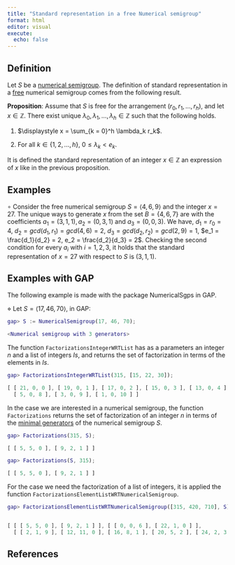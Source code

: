 ```yaml
---
title: "Standard representation in a free Numerical semigroup"
format: html
editor: visual
execute: 
  echo: false
---
```


## Definition

Let $S$ be a [numerical semigroup](./Basic-concepts/Numerical-semigroup.qmd). The definition of standard representation in a [free](./Families-NS/NS-free.qmd) numerical semigroup comes from the following result.

$\textbf{Proposition}$: Assume that $S$ is free for the arrangement $(r_0, r_1, \ldots, r_h)$, and let $x \in \mathbb{Z}$. There exist unique $\lambda_0, \lambda_1, \ldots, \lambda_h \in \mathbb{Z}$ such that the following holds.

1.  $\displaystyle x = \sum_{k = 0}^h \lambda_k r_k$.

2.  For all $k \in \{1, 2, \ldots, h\}$, $0 \le \lambda_k < e_k$.

It is defined the standard representation of an integer $x \in \mathbb{Z}$ an expression of $x$ like in the previous proposition.

## Examples

$\circ$ Consider the free numerical semigroup $S = \langle 4, 6, 9 \rangle$ and the integer $x = 27$. The unique ways to generate $x$ from the set $B = \{4, 6, 7\}$ are with the coefficients $a_1 = (3, 1, 1), a_2 = (0, 3, 1)$ and $a_3 = (0, 0, 3)$. We have, $d_1 = r_0 = 4$, $d_2 = gcd(d_1, r_1) = gcd(4, 6) = 2$, $d_3 = gcd(d_2, r_2) = gcd(2, 9) = 1$, $e_1 = \frac{d_1}{d_2} = 2, e_2 = \frac{d_2}{d_3} = 2$. Checking the second condition for every $a_i$ with $i = 1,2,3$, it holds that the standard representation of $x = 27$ with respect to $S$ is $(3, 1, 1)$.

## Examples with GAP

The following example is made with the package NumericalSgps in GAP.

$\diamond$ Let $S = \langle 17, 46, 70 \rangle$, in GAP:

```GAP
gap> S := NumericalSemigroup(17, 46, 70);

<Numerical semigroup with 3 generators>

```

The function `FactorizationsIntegerWRTList` has as a parameters an integer $n$ and a list of integers $Is$, and returns the set of factorization in terms of the elements in $Is$.

```GAP
gap> FactorizationsIntegerWRTList(315, [15, 22, 30]);

[ [ 21, 0, 0 ], [ 19, 0, 1 ], [ 17, 0, 2 ], [ 15, 0, 3 ], [ 13, 0, 4 ], [ 11, 0, 5 ], [ 9, 0, 6 ], [ 7, 0, 7 ],
  [ 5, 0, 8 ], [ 3, 0, 9 ], [ 1, 0, 10 ] ]


```

In the case we are interested in a numerical semigroup, the function `Factorizations` returns the set of factorization of an integer $n$ in terms of the [minimal generators](./Basic-concepts/Minimal-set-of-generators.qmd) of the numerical semigroup $S$.

```GAP

gap> Factorizations(315, S);

[ [ 5, 5, 0 ], [ 9, 2, 1 ] ]

gap> Factorizations(S, 315);

[ [ 5, 5, 0 ], [ 9, 2, 1 ] ]


```

For the case we need the factorization of a list of integers, it is applied the function `FactorizationsElementListWRTNumericalSemigroup`.

```GAP

gap> FactorizationsElementListWRTNumericalSemigroup([315, 420, 710], S);


[ [ [ 5, 5, 0 ], [ 9, 2, 1 ] ], [ [ 0, 0, 6 ], [ 22, 1, 0 ] ],
  [ [ 2, 1, 9 ], [ 12, 11, 0 ], [ 16, 8, 1 ], [ 20, 5, 2 ], [ 24, 2, 3 ] ] ]


```

## References
